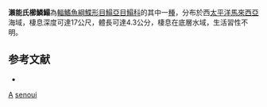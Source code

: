 {{Speciesbox
| taxon = Aseraggodes senoui
| status = NE
| status_system = IUCN3.1
| binomial_authority = [[Randall|Randall]] & [[Desoutter-Meniger|Desoutter-Meniger]], 2007
| synonyms = 
}}

'''瀨能氏櫛鱗鰨'''為[[輻鰭魚綱|輻鰭魚綱]][[鰈形目|鰈形目]][[鰨亞目|鰨亞目]][[鰨科|鰨科]]的其中一[[種|種]]，分布於西[[太平洋|太平洋]][[馬來西亞|馬來西亞]]海域，棲息深度可達17公尺，體長可達4.3公分，棲息在底層水域，生活習性不明。

==参考文献==
*{{FishBase_species|genus=Aseraggodes|species=senoui|year=2014|month=4}}

{{taxonbar}}
[[Category:2007年描述的鱼类|A]]
[[Category:櫛鱗鰨屬|senoui]]